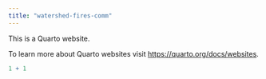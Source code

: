 ```yaml
---
title: "watershed-fires-comm"
---
```


This is a Quarto website.

To learn more about Quarto websites visit <https://quarto.org/docs/websites>.

```r
1 + 1
```
